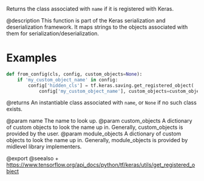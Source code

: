 Returns the class associated with `name` if it is registered with Keras.

@description
This function is part of the Keras serialization and deserialization
framework. It maps strings to the objects associated with them for
serialization/deserialization.

# Examples
```python
def from_config(cls, config, custom_objects=None):
    if 'my_custom_object_name' in config:
        config['hidden_cls'] = tf.keras.saving.get_registered_object(
            config['my_custom_object_name'], custom_objects=custom_objects)
```

@returns
An instantiable class associated with `name`, or `None` if no such class
exists.

@param name The name to look up.
@param custom_objects A dictionary of custom objects to look the name up in.
    Generally, custom_objects is provided by the user.
@param module_objects A dictionary of custom objects to look the name up in.
    Generally, module_objects is provided by midlevel library
    implementers.

@export
@seealso
+ <https://www.tensorflow.org/api_docs/python/tf/keras/utils/get_registered_object>
